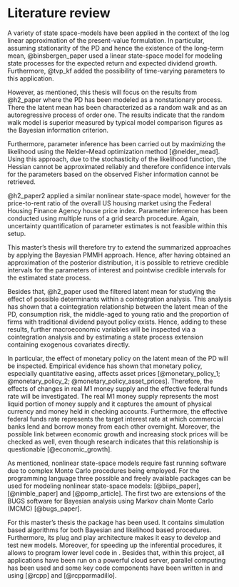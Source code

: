 # Literature review {#literature-review}

A variety of state space-models have been applied in the context of the log linear approximation of the present-value formulation. In particular, assuming stationarity of the PD and hence the existence of the long-term mean, @binsbergen_paper used a linear state-space model for modeling state processes for the expected return and expected dividend growth. Furthermore, @tvp_kf added the possibility of time-varying parameters to this application.

However, as mentioned, this thesis will focus on the results from @h2_paper where the PD has been modeled as a nonstationary process. There the latent mean has been characterized as a random walk and as an autoregressive process of order one. The results indicate that the random walk model is superior measured by typical model comparison figures as the Bayesian information criterion. 

Furthermore, parameter inference has been carried out by maximizing the likelihood using the Nelder–Mead optimization method [@nelder_mead]. Using this approach, due to the stochasticity of the likelihood function, the Hessian cannot be approximated reliably and therefore confidence intervals for the parameters based on the observed Fisher information cannot be retrieved. 

@h2_paper2 applied a similar nonlinear state-space model, however for the price-to-rent ratio of the overall US housing market using the Federal Housing Finance Agency house price index. Parameter inference has been conducted using multiple runs of a grid search procedure. Again, uncertainty quantification of parameter estimates is not feasible within this setup.

This master's thesis will therefore try to extend the summarized approaches by applying the Bayesian PMMH approach. Hence, after having obtained an approximation of the posterior distribution, it is possible to retrieve credible intervals for the parameters of interest and pointwise credible intervals for the estimated state process.

Besides that, @h2_paper used the filtered latent mean for studying the effect of possible determinants within a cointegration analysis. This analysis has shown that a cointegration relationship between the latent mean of the PD, consumption risk, the middle-aged to young ratio and the proportion of firms with traditional dividend payout policy exists. Hence, adding to these results, further macroeconomic variables will be inspected via a cointegration analysis and by estimating a state process extension containing exogenous covariates directly.

In particular, the effect of monetary policy on the latent mean of the PD will be inspected. Empirical evidence has shown that monetary policy, especially quantitative easing, affects asset prices [@monetary_policy_1; @monetary_policy_2; @monetary_policy_asset_prices]. Therefore, the effects of changes in real M1 money supply and the effective federal funds rate will be investigated. The real M1 money supply represents the most liquid portion of money supply and it captures the amount of physical currency and money held in checking accounts. Furthermore, the effective federal funds rate represents the target interest rate at which commercial banks lend and borrow money from each other overnight. Moreover, the possible link between economic growth and increasing stock prices will be checked as well, even though research indicates that this relationship is questionable [@economic_growth].

As mentioned, nonlinear state-space models require fast running software due to complex Monte Carlo procedures being employed. For the \texttt{R} programming language three possible and freely available packages can be used for modeling nonlinear state-space models: \texttt{Biips} [@biips_paper], \texttt{NIMBLE} [@nimble_paper] and \texttt{pomp} [@pomp_article]. The first two are extensions of the BUGS software for Bayesian analysis using Markov chain Monte Carlo (MCMC) [@bugs_paper]. 

For this master's thesis the \texttt{pomp} package has been used. It contains simulation based algorithms for both Bayesian and likelihood based procedures. Furthermore, its plug and play architecture makes it easy to develop and test new models. Moreover, for speeding up the inferential procedures, it allows to program lower level code in \texttt{C}. Besides that, within this project, all applications have been run on a powerful cloud server, parallel computing has been used and some key code components have been written in \texttt{C} and \texttt{C++} using \texttt{Rcpp} [@rcpp] and \texttt{RcppArmadillo} [@rcpparmadillo].
